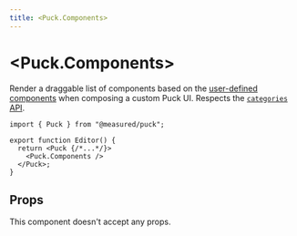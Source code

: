 ```yaml
---
title: <Puck.Components>
---
```


# \<Puck.Components\>

Render a draggable list of components based on the [user-defined components](/docs/api-reference/configuration/config#components) when composing a custom Puck UI. Respects the [`categories` API](/docs/api-reference/configuration/config#categories).

```tsx {5} copy
import { Puck } from "@measured/puck";

export function Editor() {
  return <Puck {/*...*/}>
    <Puck.Components />
  </Puck>;
}
```

## Props

This component doesn't accept any props.
